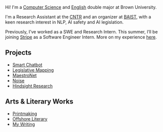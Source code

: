 
<NameTransition />

Hi! I'm a [Computer Science](/n/coding) and [English](/n/writing) double major at Brown University.

I'm a Research Assistant at the [CNTR](https://cntr.brown.edu/) and an organizer at [BAIST](https://www.baist.ai/), with a keen research interest in NLP, AI safety and AI legislation.

Previously, I’ve  worked as a SWE and Research Intern. This summer, I’ll be joining [Stripe](https://stripe.com/) as a Software Engineer Intern. More on my experience [here](/n/work).

## Projects

- [Smart Chatbot](/n/smart-chatbot)
- [Legislative Mapping](/n/legislative-mapping)
- [MaestroNet](/n/maestro-net)
- [Noise](/n/noise)
- [Hindsight Research](/n/lloyds)

## Arts & Literary Works 

- [Printmaking](n/printmaking)
- [Offshore Literary](n/offshore)
- [My Writing](n/writing)
